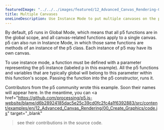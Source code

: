 ---
featuredImage: "../../../images/featured/12_Advanced_Canvas_Rendering-01_Multiple_Canvases-thumbnail.png"
title: Multiple Canvases
oneLineDescription: Use Instance Mode to put multiple canvases on the page.
---

By default, p5 runs in Global Mode, which means that
all p5 functions are in the global scope, and all canvas-related functions
apply to a single canvas. p5 can also run in Instance Mode, in which those
same functions are methods of an instance of the p5 class. Each instance of
p5 may have its own canvas.

To use instance mode, a function must be defined with a parameter representing
the p5 instance (labeled p in this example). All the p5 functions and variables
that are typically global will belong to this parameter within this function's
scope. Passing the function into the p5 constructor, runs it.

Contributors from the p5 community wrote this example. Soon their names will 
appear here. In the meantime, you can 
<a 
href="https://github.com/processing/p5.js-website/blame/d6b28924185dac5e25c39cd0fc2fc4a1f6392883/src/content/examples/en/12_Advanced_Canvas_Rendering/00_Create_Graphics/code.js" target="_blank"
>see their contributions in the source code</a>.